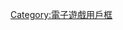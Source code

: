 {{Userbox
  |border-c = #bb0000
  |border-s = 1
  |id-c     = #000000
  |id-s     = 8
  |id-fc    = #f10000
  |info-c   = #000000
  |info-s   = 8
  |info-fc  = #f10000
  |id       = 九龍魔法陣
  |info     = 這個維基人喜歡玩[[九龍魔法陣|<span style="color:#f1c000;">'''九龍魔法陣'''</span>]]
}}<includeonly>[[Category:喜歡玩九龍魔法陣的維基人|{{PAGENAME}}]]</includeonly><noinclude>

{{DEFAULTSORT:Kowloonmagic}}
[[Category:喜歡玩九龍魔法陣的維基人| ]]
[[Category:電子遊戲用戶框]]
</noinclude>